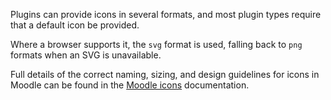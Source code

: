 <!-- markdownlint-disable first-line-heading -->
Plugins can provide icons in several formats, and most plugin types require that a default icon be provided.

Where a browser supports it, the `svg` format is used, falling back to `png` formats when an SVG is unavailable.

Full details of the correct naming, sizing, and design guidelines for icons in Moodle can be found in the [Moodle icons](https://docs.moodle.org/dev/Moodle_icons) documentation.
